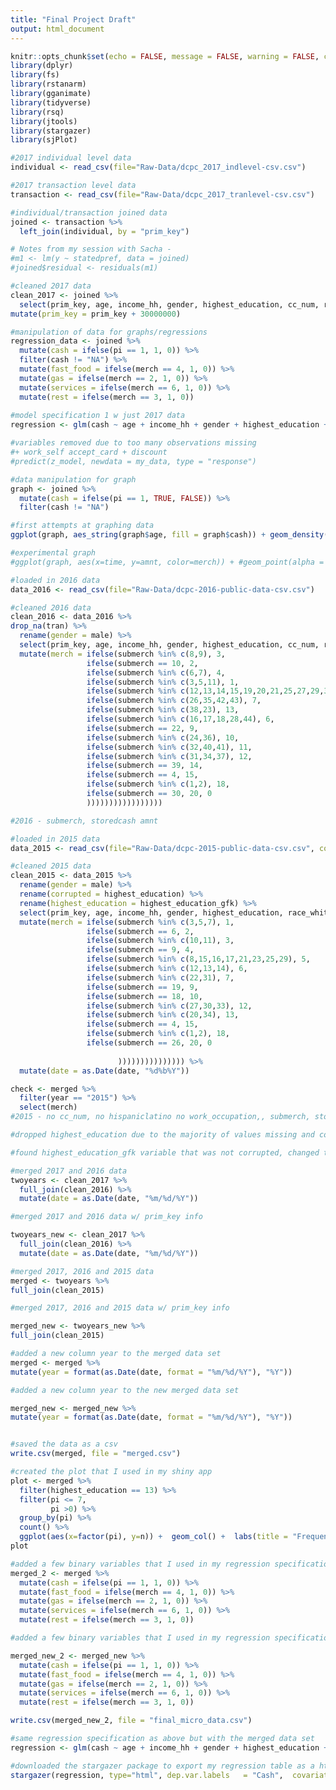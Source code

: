 ```yaml
---
title: "Final Project Draft"
output: html_document
---
```


```r
knitr::opts_chunk$set(echo = FALSE, message = FALSE, warning = FALSE, comment=FALSE, results=FALSE)
library(dplyr)
library(fs)
library(rstanarm)
library(gganimate)
library(tidyverse)
library(rsq)
library(jtools)
library(stargazer)
library(sjPlot)
```



```r
#2017 individual level data
individual <- read_csv(file="Raw-Data/dcpc_2017_indlevel-csv.csv")

#2017 transaction level data
transaction <- read_csv(file="Raw-Data/dcpc_2017_tranlevel-csv.csv")
```

```r
#individual/transaction joined data
joined <- transaction %>%
  left_join(individual, by = "prim_key")

# Notes from my session with Sacha -
#m1 <- lm(y ~ statedpref, data = joined)
#joined$residual <- residuals(m1)

#cleaned 2017 data
clean_2017 <- joined %>%
  select(prim_key, age, income_hh, gender, highest_education, cc_num, race_white, race_black, race_asian, race_other, hispaniclatino, amnt, date, time, paypref_100plus, paypref_lt10, paypref_10to25, paypref_25to50, paypref_50to100, work_employed, work_occupation, work_self, pi, merch, homeowner, type) %>%
mutate(prim_key = prim_key + 30000000)

```

```r
#manipulation of data for graphs/regressions
regression_data <- joined %>%
  mutate(cash = ifelse(pi == 1, 1, 0)) %>%
  filter(cash != "NA") %>%
  mutate(fast_food = ifelse(merch == 4, 1, 0)) %>%
  mutate(gas = ifelse(merch == 2, 1, 0)) %>%
  mutate(services = ifelse(merch == 6, 1, 0)) %>%
  mutate(rest = ifelse(merch == 3, 1, 0))
  
#model specification 1 w just 2017 data
regression <- glm(cash ~ age + income_hh + gender + highest_education + cc_num + race_white + race_black + race_asian + race_other + hispaniclatino + amnt + time + fast_food + gas + services + rest + paypref_100plus + paypref_lt10 + paypref_10to25 + paypref_25to50 + paypref_50to100, data = regression_data, family = "binomial")

#variables removed due to too many observations missing 
#+ work_self accept_card + discount
#predict(z_model, newdata = my_data, type = "response")

#data manipulation for graph
graph <- joined %>%
  mutate(cash = ifelse(pi == 1, TRUE, FALSE)) %>%
  filter(cash != "NA")

#first attempts at graphing data
ggplot(graph, aes_string(graph$age, fill = graph$cash)) + geom_density(position='fill', alpha = 0.5) + xlab("Age") + labs(fill="Use of Cash for Transactions", title = "The Relationship Between Age and Use of Cash", subtitle = "The Federal Reserve's 2017 Diary of Consumer Payment Choice") 

#experimental graph
#ggplot(graph, aes(x=time, y=amnt, color=merch)) + #geom_point(alpha = 0.75) + transition_time(time)

```


```r
#loaded in 2016 data
data_2016 <- read_csv(file="Raw-Data/dcpc-2016-public-data-csv.csv")

#cleaned 2016 data
clean_2016 <- data_2016 %>%
drop_na(tran) %>%
  rename(gender = male) %>%
  select(prim_key, age, income_hh, gender, highest_education, cc_num, race_white, race_black, race_asian, race_other, hispaniclatino, amnt, date, time, paypref_100plus, paypref_lt10, paypref_10to25, paypref_25to50, paypref_50to100, work_employed, work_occupation, work_self, pi, submerch, homeowner, type, carry_cc, carry_chk, carry_csh, carry_dc, enough_cash, e_exp_csh, storedcash_amnt, storedcash_amnt_payments, storedcash_amnt_savings,  denom_100_stored, denom_10_stored, denom_1_stored, denom_20_stored, denom_2_stored, denom_50_stored, denom_5_stored) %>%
  mutate(merch = ifelse(submerch %in% c(8,9), 3,
                 ifelse(submerch == 10, 2,
                 ifelse(submerch %in% c(6,7), 4,
                 ifelse(submerch %in% c(3,5,11), 1,
                 ifelse(submerch %in% c(12,13,14,15,19,20,21,25,27,29,33), 5,
                 ifelse(submerch %in% c(26,35,42,43), 7,
                 ifelse(submerch %in% c(38,23), 13, 
                 ifelse(submerch %in% c(16,17,18,28,44), 6,
                 ifelse(submerch == 22, 9,
                 ifelse(submerch %in% c(24,36), 10,
                 ifelse(submerch %in% c(32,40,41), 11,
                 ifelse(submerch %in% c(31,34,37), 12,
                 ifelse(submerch == 39, 14,
                 ifelse(submerch == 4, 15,
                 ifelse(submerch %in% c(1,2), 18, 
                 ifelse(submerch == 30, 20, 0
                 )))))))))))))))))

#2016 - submerch, storedcash amnt
```
  
```r
#loaded in 2015 data
data_2015 <- read_csv(file="Raw-Data/dcpc-2015-public-data-csv.csv", col_types = cols(highest_education = col_integer()))

#cleaned 2015 data
clean_2015 <- data_2015 %>%
  rename(gender = male) %>%
  rename(corrupted = highest_education) %>%
  rename(highest_education = highest_education_gfk) %>%
  select(prim_key, age, income_hh, gender, highest_education, race_white, race_black, race_asian, race_other, amnt, date, time, paypref_100plus, paypref_lt10, paypref_10to25, paypref_25to50, paypref_50to100, work_employed, work_self, pi, submerch, homeowner, type, carry_cc, carry_chk, carry_csh, carry_dc, enough_cash, e_exp_csh, storedcash_amnt, storedcash_amnt_payments, storedcash_amnt_savings,  denom_100_stored, denom_10_stored, denom_1_stored, denom_20_stored, denom_2_stored, denom_50_stored, denom_5_stored) %>%
  mutate(merch = ifelse(submerch %in% c(3,5,7), 1,
                 ifelse(submerch == 6, 2,
                 ifelse(submerch %in% c(10,11), 3,
                 ifelse(submerch == 9, 4,
                 ifelse(submerch %in% c(8,15,16,17,21,23,25,29), 5,
                 ifelse(submerch %in% c(12,13,14), 6,
                 ifelse(submerch %in% c(22,31), 7,
                 ifelse(submerch == 19, 9,
                 ifelse(submerch == 18, 10,
                 ifelse(submerch %in% c(27,30,33), 12, 
                 ifelse(submerch %in% c(20,34), 13,
                 ifelse(submerch == 4, 15,
                 ifelse(submerch %in% c(1,2), 18,
                 ifelse(submerch == 26, 20, 0
                 
                        ))))))))))))))) %>%
  mutate(date = as.Date(date, "%d%b%Y"))

check <- merged %>%
  filter(year == "2015") %>%
  select(merch)
#2015 - no cc_num, no hispaniclatino no work_occupation,, submerch, storedcash_amnt, storedcash_amnt_payments, storedcash_amnt_savings,  denom_100_stored, denom_10_stored, denom_1_stored, denom_20_stored, denom_2_stored, denom_50_stored, denom_5_stored

#dropped highest_education due to the majority of values missing and corrupted data column overall

#found highest_education_gfk variable that was not corrupted, changed the name to highest_education and highest_education corrupted variable to corrupted


```

```r
#merged 2017 and 2016 data
twoyears <- clean_2017 %>%
  full_join(clean_2016) %>%
  mutate(date = as.Date(date, "%m/%d/%Y"))

#merged 2017 and 2016 data w/ prim_key info

twoyears_new <- clean_2017 %>%
  full_join(clean_2016) %>%
  mutate(date = as.Date(date, "%m/%d/%Y"))

#merged 2017, 2016 and 2015 data
merged <- twoyears %>%
full_join(clean_2015)

#merged 2017, 2016 and 2015 data w/ prim_key info

merged_new <- twoyears_new %>%
full_join(clean_2015)

#added a new column year to the merged data set
merged <- merged %>%
mutate(year = format(as.Date(date, format = "%m/%d/%Y"), "%Y"))

#added a new column year to the new merged data set

merged_new <- merged_new %>%
mutate(year = format(as.Date(date, format = "%m/%d/%Y"), "%Y"))


#saved the data as a csv
write.csv(merged, file = "merged.csv")

#created the plot that I used in my shiny app 
plot <- merged %>%
  filter(highest_education == 13) %>%
  filter(pi <= 7,
         pi >0) %>%
  group_by(pi) %>%
  count() %>%
  ggplot(aes(x=factor(pi), y=n)) +  geom_col() +  labs(title = "Frequency of Payment Methods Used", x= "Payment Method", y = "Count") + scale_x_discrete(labels = c("1" = "Cash", "2" = "Check", "3" = "Credit Card", "4" = "Debit Card", "5" = "Prepaid/Gift", "6" = "Bank Account", "7" = "Online Payment")) + theme(axis.text.x=element_text(angle=45, hjust=1))
plot
```

```r
#added a few binary variables that I used in my regression specification
merged_2 <- merged %>%
  mutate(cash = ifelse(pi == 1, 1, 0)) %>%
  mutate(fast_food = ifelse(merch == 4, 1, 0)) %>%
  mutate(gas = ifelse(merch == 2, 1, 0)) %>%
  mutate(services = ifelse(merch == 6, 1, 0)) %>%
  mutate(rest = ifelse(merch == 3, 1, 0))

#added a few binary variables that I used in my regression specification to new merged data

merged_new_2 <- merged_new %>%
  mutate(cash = ifelse(pi == 1, 1, 0)) %>%
  mutate(fast_food = ifelse(merch == 4, 1, 0)) %>%
  mutate(gas = ifelse(merch == 2, 1, 0)) %>%
  mutate(services = ifelse(merch == 6, 1, 0)) %>%
  mutate(rest = ifelse(merch == 3, 1, 0))

write.csv(merged_new_2, file = "final_micro_data.csv")

#same regression specification as above but with the merged data set
regression <- glm(cash ~ age + income_hh + gender + highest_education + cc_num + race_white + race_black + race_asian + race_other + amnt + year + fast_food + gas + services + rest + paypref_100plus + paypref_lt10 + paypref_10to25 + paypref_25to50 + paypref_50to100, data = merged_2, family = "binomial")

#downloaded the stargazer package to export my regression table as a html file 
stargazer(regression, type="html", dep.var.labels   = "Cash",  covariate.labels = c("Age", "Income Level", "Gender", "Education Level", "Number of Credit Cards", "Race - White", "Race - Black", "Race - Asian", "Race - Other", "Transacton Amount", "Year2017", "Fast Food", "Gas", "Services", "Restaurants", "Pref. for Cash $100+", "Pref. for Cash <$10", "Pref. for Cash $10-$25", "Pref. for Cash $25 - $50", "Pref. for Cash $50 - $100"), out="regression.html")


```